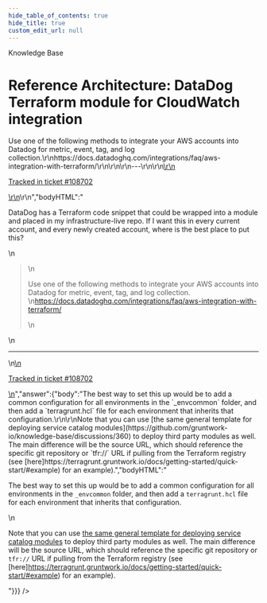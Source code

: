 ```yaml
---
hide_table_of_contents: true
hide_title: true
custom_edit_url: null
---
```



<head>
  <link rel="canonical" href="https://github.com/gruntwork-io/knowledge-base/discussions/444" />
</head>

<CenterLayout>
<span className="searchCategory">Knowledge Base</span>
<h1>Reference Architecture: DataDog Terraform module for CloudWatch integration</h1>
<GitHub discussion={{"id":"D_kwDOF8slf84APsVQ","number":444,"author":{"login":"iangrunt"},"title":"Reference Architecture: DataDog Terraform module for CloudWatch integration","body":"\r\nDataDog has a Terraform code snippet that could be wrapped into a module and placed in my infrastructure-live repo. If I want this in every current account, and every newly created account, where is the best place to put this?\r\n\r\n> Use one of the following methods to integrate your AWS accounts into Datadog for metric, event, tag, and log collection.\r\nhttps://docs.datadoghq.com/integrations/faq/aws-integration-with-terraform/\r\n\r\n\r\n---\r\n\r\n<ins datetime=\"2022-06-01T19:15:13Z\">\r\n  <p><a href=\"https://support.gruntwork.io/hc/requests/108702\">Tracked in ticket #108702</a></p>\r\n</ins>\r\n","bodyHTML":"<p dir=\"auto\">DataDog has a Terraform code snippet that could be wrapped into a module and placed in my infrastructure-live repo. If I want this in every current account, and every newly created account, where is the best place to put this?</p>\n<blockquote>\n<p dir=\"auto\">Use one of the following methods to integrate your AWS accounts into Datadog for metric, event, tag, and log collection.<br>\n<a href=\"https://docs.datadoghq.com/integrations/faq/aws-integration-with-terraform/\" rel=\"nofollow\">https://docs.datadoghq.com/integrations/faq/aws-integration-with-terraform/</a></p>\n</blockquote>\n<hr>\n<ins datetime=\"2022-06-01T19:15:13Z\">\n  <p dir=\"auto\"><a href=\"https://support.gruntwork.io/hc/requests/108702\" rel=\"nofollow\">Tracked in ticket #108702</a></p>\n</ins>","answer":{"body":"The best way to set this up would be to add a common configuration for all environments in the `_envcommon` folder, and then add a `terragrunt.hcl` file for each environment that inherits that configuration.\r\n\r\nNote that you can use [the same general template for deploying service catalog modules](https://github.com/gruntwork-io/knowledge-base/discussions/360) to deploy third party modules as well. The main difference will be the source URL, which should reference the specific git repository or `tfr://` URL if pulling from the Terraform registry (see [here]https://terragrunt.gruntwork.io/docs/getting-started/quick-start/#example) for an example).","bodyHTML":"<p dir=\"auto\">The best way to set this up would be to add a common configuration for all environments in the <code class=\"notranslate\">_envcommon</code> folder, and then add a <code class=\"notranslate\">terragrunt.hcl</code> file for each environment that inherits that configuration.</p>\n<p dir=\"auto\">Note that you can use <a href=\"https://github.com/gruntwork-io/knowledge-base/discussions/360\" data-hovercard-type=\"discussion\" data-hovercard-url=\"/gruntwork-io/knowledge-base/discussions/360/hovercard\">the same general template for deploying service catalog modules</a> to deploy third party modules as well. The main difference will be the source URL, which should reference the specific git repository or <code class=\"notranslate\">tfr://</code> URL if pulling from the Terraform registry (see [here]<a href=\"https://terragrunt.gruntwork.io/docs/getting-started/quick-start/#example\" rel=\"nofollow\">https://terragrunt.gruntwork.io/docs/getting-started/quick-start/#example</a>) for an example).</p>"}}} />

</CenterLayout>
  

<!-- ##DOCS-SOURCER-START
{
  "sourcePlugin": "github-discussions",
  "hash": "01dbfff19d818a88ec6240d96a7d284b"
}
##DOCS-SOURCER-END -->
